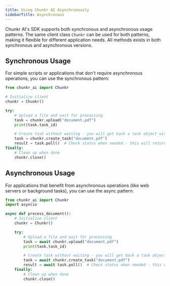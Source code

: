 ```yaml
---
title: Using Chunkr AI Asynchronously
sidebarTitle: Asynchronous
---
```


Chunkr AI's SDK supports both synchronous and asynchronous usage patterns. 
The same client class `Chunkr` can be used for both patterns, making it flexible for different application needs.
All methods exists in both synchronous and asynchronous versions.

## Synchronous Usage

For simple scripts or applications that don't require asynchronous operations, you can use the synchronous pattern:

<CodeGroup> 

```python Python
from chunkr_ai import Chunkr

# Initialize client
chunkr = Chunkr()

try:
    # Upload a file and wait for processing
    task = chunkr.upload("document.pdf")
    print(task.task_id)

    # Create task without waiting - you will get back a task object without chunks
    task = chunkr.create_task("document.pdf")
    result = task.poll()  # Check status when needed - this will return a task object with chunks
finally:
    # Clean up when done
    chunkr.close()
```
</CodeGroup>

## Asynchronous Usage

For applications that benefit from asynchronous operations (like web servers or background tasks), you can use the async pattern:

<CodeGroup> 

```python Python
from chunkr_ai import Chunkr
import asyncio

async def process_document():
    # Initialize client
    chunkr = Chunkr()

    try:
        # Upload a file and wait for processing
        task = await chunkr.upload("document.pdf")
        print(task.task_id)

        # Create task without waiting - you will get back a task object without chunks
        task = await chunkr.create_task("document.pdf")
        result = await task.poll()  # Check status when needed - this will return a task object with chunks
    finally:
        # Clean up when done
        chunkr.close()
```
</CodeGroup>

